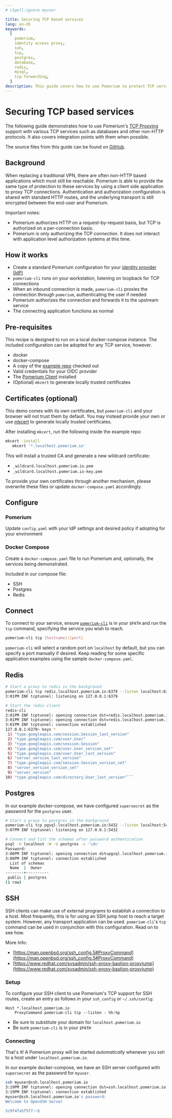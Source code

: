 ```yaml
---
# cSpell:ignore myuser

title: Securing TCP based services
lang: en-US
keywords:
  [
    pomerium,
    identity access proxy,
    ssh,
    tcp,
    postgres,
    database,
    redis,
    mysql,
    tcp-forwarding,
  ]
description: This guide covers how to use Pomerium to protect TCP services such as SSH, Postgres and Redis.
---
```



# Securing TCP based services

The following guide demonstrates how to use Pomerium's [TCP Proxying](/docs/capabilities/tcp) support with various TCP services such as databases and other non-HTTP protocols. It also covers integration points with them when possible.

The source files from this guide can be found on [GitHub](https://github.com/pomerium/pomerium/tree/main/examples/tcp/).

## Background

When replacing a traditional VPN, there are often non-HTTP based applications which must still be reachable. Pomerium is able to provide the same type of protection to these services by using a client side application to proxy TCP connections. Authentication and authorization configuration is shared with standard HTTP routes, and the underlying transport is still encrypted between the end-user and Pomerium.

Important notes:

- Pomerium authorizes HTTP on a request-by-request basis, but TCP is authorized on a per-connection basis.
- Pomerium is only authorizing the TCP _connection_. It does not interact with application level authorization systems at this time.

## How it works

- Create a standard Pomerium configuration for your [identity provider (IdP)](/docs/identity-providers)
- `pomerium-cli` runs on your workstation, listening on loopback for TCP connections
- When an inbound connection is made, `pomerium-cli` proxies the connection through `pomerium`, authenticating the user if needed
- Pomerium authorizes the connection and forwards it to the upstream service
- The connecting application functions as normal

## Pre-requisites

This recipe is designed to run on a local docker-compose instance. The included configuration can be adopted for any TCP service, however.

- docker
- docker-compose
- A copy of the [example repo](https://github.com/pomerium/pomerium/tree/main/examples/tcp/) checked out
- Valid credentials for your OIDC provider
- The [Pomerium Client](/docs/deploy/clients/pomerium-cli) installed
- (Optional) `mkcert` to generate locally trusted certificates

## Certificates (optional)

This demo comes with its own certificates, but `pomerium-cli` and your browser will not trust them by default. You may instead provide your own or use [mkcert](https://github.com/FiloSottile/mkcert) to generate locally trusted certificates.

After installing `mkcert`, run the following inside the example repo:

```bash
mkcert -install
   mkcert '*.localhost.pomerium.io'
```

This will install a trusted CA and generate a new wildcard certificate:

- `_wildcard.localhost.pomerium.io.pem`
- `_wildcard.localhost.pomerium.io-key.pem`

To provide your own certificates through another mechanism, please overwrite these files or update `docker-compose.yaml` accordingly.

## Configure

### Pomerium

Update `config.yaml` with your IdP settings and desired policy if adopting for your environment

<PomeriumConfig />

### Docker Compose

Create a `docker-compose.yaml` file to run Pomerium and, optionally, the services being demonstrated.

Included in our compose file:

- SSH
- Postgres
- Redis

<DockerCompose />

## Connect

To connect to your service, ensure [`pomerium-cli`](/docs/deploy/clients/pomerium-cli) is in your `$PATH` and run the `tcp` command, specifying the service you wish to reach.

```bash
pomerium-cli tcp [hostname]:[port]
```

`pomerium-cli` will select a random port on `localhost` by default, but you can specify a port manually if desired. Keep reading for some specific application examples using the sample `docker-compose.yaml`.

## Redis

````bash {2,6}
# Start a proxy to redis in the background
pomerium-cli tcp redis.localhost.pomerium.io:6379 --listen localhost:6379 &
3:01PM INF tcptunnel: listening on 127.0.0.1:6379

# Start the redis client
redis-cli
3:01PM INF tcptunnel: opening connection dst=redis.localhost.pomerium.io:6379 proxy=redis.localhost.pomerium.io:443 secure=true
3:01PM INF tcptunnel: opening connection dst=redis.localhost.pomerium.io:6379 proxy=redis.localhost.pomerium.io:443 secure=true
3:01PM INF tcptunnel: connection established
127.0.0.1:6379> keys *
 1) "type.googleapis.com/session.Session_last_version"
 2) "type.googleapis.com/user.User"
 3) "type.googleapis.com/session.Session"
 4) "type.googleapis.com/user.User_version_set"
 5) "type.googleapis.com/user.User_last_version"
 6) "server_version_last_version"
 7) "type.googleapis.com/session.Session_version_set"
 8) "server_version_version_set"
 9) "server_version"
10) "type.googleapis.com/directory.User_last_version"```
````

## Postgres

In our example docker-compose, we have configured `supersecret` as the password for the `postgres` user.

```bash {2,6}
# Start a proxy to postgres in the background
pomerium-cli tcp pgsql.localhost.pomerium.io:5432 --listen localhost:5432 &
3:07PM INF tcptunnel: listening on 127.0.0.1:5432

# Connect and list the schemas after password authentication
psql -h localhost -W -U postgres -c '\dn'
Password:
3:06PM INF tcptunnel: opening connection dst=pgsql.localhost.pomerium.io:5432 proxy=pgsql.localhost.pomerium.io:443 secure=true
3:06PM INF tcptunnel: connection established
  List of schemas
  Name  |  Owner
--------+----------
 public | postgres
(1 row)
```

## SSH

SSH clients can make use of external programs to establish a connection to a host. Most frequently, this is for using an SSH jump host to reach a target system. However, any transport application can be used. `pomerium-cli`'s `tcp` command can be used in conjunction with this configuration. Read on to see how.

More Info:

- [https://man.openbsd.org/ssh_config.5#ProxyCommand](https://man.openbsd.org/ssh_config.5#ProxyCommand)
- [https://www.redhat.com/sysadmin/ssh-proxy-bastion-proxyjump](https://www.redhat.com/sysadmin/ssh-proxy-bastion-proxyjump)

### Setup

To configure your SSH client to use Pomerium's TCP support for SSH routes, create an entry as follows in your `ssh_config` or `~/.ssh/config`:

```
Host *.localhost.pomerium.io
    ProxyCommand pomerium-cli tcp --listen - %h:%p
```

- Be sure to substitute your domain for `localhost.pomerium.io`
- Be sure `pomerium-cli` is in your `$PATH`

### Connecting

That's it! A Pomerium proxy will be started _automatically_ whenever you ssh to a host under `localhost.pomerium.io`.

In our example docker-compose, we have an SSH server configured with `supersecret` as the password for `myuser`.

```bash {1}
ssh myuser@ssh.localhost.pomerium.io
3:19PM INF tcptunnel: opening connection dst=ssh.localhost.pomerium.io:22 proxy=ssh.localhost.pomerium.io:443 secure=true
3:19PM INF tcptunnel: connection established
myuser@ssh.localhost.pomerium.io's password:
Welcome to OpenSSH Server

5c9f4fa5f5f7:~$
```
